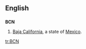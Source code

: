==English==
==={{abbreviation}}===
'''BCN'''
#[[Baja California]], a state of [[Mexico]].

[[tr:BCN]]